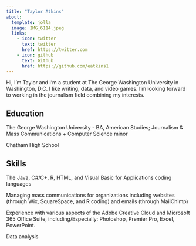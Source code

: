 ```yaml
---
title: "Taylor Atkins"
about:
  template: jolla
  image: IMG_6114.jpeg
  links:
    - icon: twitter
      text: twitter
      href: https://twitter.com
    - icon: github
      text: Github
      href: https://github.com/eatkins1
---
```


Hi, I'm Taylor and I'm a student at The George Washington University in Washington, D.C. I like writing, data, and video games. I'm looking forward to working in the journalism field combining my interests.

## Education

The George Washington University - BA, American Studies; Journalism & Mass Communications + Computer Science minor

Chatham High School

## Skills

The Java, C#/C+, R, HTML, and Visual Basic for Applications coding languages

Managing mass communications for organizations including websites (through Wix, SquareSpace, and R coding) and emails (through MailChimp)

Experience with various aspects of the Adobe Creative Cloud and Microsoft 365 Office Suite, including/Especially: Photoshop, Premier Pro, Excel, PowerPoint.

Data analysis
